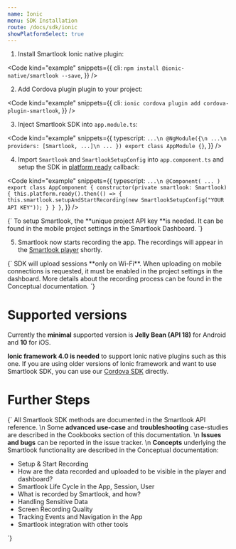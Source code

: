 ```yaml
---
name: Ionic
menu: SDK Installation
route: /docs/sdk/ionic
showPlatformSelect: true
---
```


<Title>Ionic SDK Installation</Title>

1. Install Smartlook Ionic native plugin:

<Code
  kind="example"
  snippets={{
    cli: `
npm install @ionic-native/smartlook --save
`,
  }}
/>

2. Add Cordova plugin plugin to your project:

<Code
  kind="example"
  snippets={{
    cli: `
ionic cordova plugin add cordova-plugin-smartlook
`,
  }}
/>

3. Inject Smartlook SDK into `app.module.ts`:

<Code
  kind="example"
  snippets={{
      typescript: `
...\n
@NgModule({\n
    ...\n
    providers: [Smartlook, ...]\n
    ...
})
export class AppModule {}
      `,
  }}
/>

4. Import `Smartlook` and `SmartlookSetupConfig` into `app.component.ts` and setup the SDK in [platform ready](https://ionicframework.com/docs/v3/api/platform/Platform/#ready) callback:

<Code
  kind="example"
  snippets={{
      typescript: `
...\n
@Component( ... )
export class AppComponent {
    constructor(private smartlook: Smartlook) {
        this.platform.ready().then(() => {
            this.smartlook.setupAndStartRecording(new SmartlookSetupConfig("YOUR API KEY"));
        }
    }
}
      `,
  }}
/>

<TextBlock kind="important">
{`
To setup Smartlook, the **unique project API key **is needed. It can be found in the mobile project settings in the <Link to="https://app.smartlook.com/settings/projects">Smartlook Dashboard</Link>.
`}
</TextBlock>

5. Smartlook now starts recording the app. The recordings will appear in the [Smartlook player](https://app.smartlook.com/) shortly.

<TextBlock kind="important">
{`
SDK will upload sessions **only on Wi-Fi**. When uploading on mobile connections is requested, it must be enabled in the project settings in the dashboard. More details about the recording process can be found in the <Link to="/docs/sdk/conceptual/when-the-recordings-appear-in-dashboard">Conceptual documentation</Link>.
`}
</TextBlock>

# Supported versions
Currently the **minimal** supported version is **Jelly Bean (API 18)** for Android and **10** for iOS.

**Ionic framework 4.0 is needed** to support Ionic native plugins such as this one.
If you are using older versions of Ionic framework and want to use Smartlook SDK, you can use our [Cordova SDK](cordova) directly.

# Further Steps

<TextBlock>{`
All Smartlook SDK methods are documented in the <Link to="/docs/sdk/api-reference" platform="ionic">Smartlook API reference</Link>.
\n
Some **advanced use-case** and **troubleshooting** case-studies are described in the Cookbooks section of this documentation.
\n
**Issues and bugs** can be reported in the <Link to="https://github.com/smartlook/smartlook-mobile-issue-tracker">issue tracker</Link>.
\n
**Concepts** underlying the Smartlook functionality are described in the Conceptual documentation:
* <Link to="/docs/sdk/conceptual/setup-and-start-recording" platform="android">Setup & Start Recording</Link>
* <Link to="/docs/sdk/conceptual/when-the-recordings-appear-in-dashboard" platform="android">How are the data recorded and uploaded to be visible in the player and dashboard?</Link>
* <Link to="/docs/sdk/conceptual/life-cycle-session-user" platform="android">Smartlook Life Cycle in the App, Session, User</Link>
* <Link to="/docs/sdk/conceptual/what-and-how-is-recorded" platform="android">What is recorded by Smartlook, and how?</Link>
* <Link to="/docs/sdk/conceptual/handling-sensitive-data" platform="android">Handling Sensitive Data</Link>
* <Link to="/docs/sdk/conceptual/screen-recording-quality" platform="android">Screen Recording Quality</Link>
* Tracking <Link to="/docs/sdk/conceptual/event-tracking" platform="android">Events</Link> and <Link to="/docs/sdk/conceptual/recording-navigation" platform="android">Navigation</Link> in the App
* <Link to="/docs/sdk/conceptual/integrating-with-other-tools" platform="android">Smartlook integration with other tools</Link>
`}</TextBlock>

